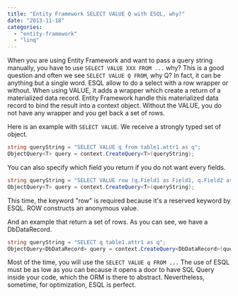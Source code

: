 ```yaml
---
title: "Entity Framework SELECT VALUE Q with ESQL, why?"
date: "2013-11-18"
categories: 
  - "entity-framework"
  - "linq"
---
```


When you are using Entity Framework and want to pass a query string manually, you have to use `SELECT VALUE XXX FROM ...` why? This is a good question and often we see `SELECT VALUE Q FROM`, why Q? In fact, it can be anything but a single word. ESQL allow to do a select with a row wrapper or without. When using VALUE, it adds a wrapper which create a return of a materialized data record. Entity Framework handle this materialized data record to bind the result into a context object. Without the VALUE, you do not have any wrapper and you get back a set of rows.

Here is an example with `SELECT VALUE`. We receive a strongly typed set of object. 

```csharp
string queryString = "SELECT VALUE q from table1.attr1 as q"; 
ObjectQuery<T> query = context.CreateQuery<T>(queryString); 
```

You can also specify which field you return if you do not want every fields. 

```csharp
string queryString = "SELECT VALUE row (q.Field1 as Field1, q.Field2 as Field2) from table1.attr1 as q)"; 
ObjectQuery<T> query = context.CreateQuery<T>(queryString); 
``` 

This time, the keyword "row" is required because it's a reserved keyword by ESQL. ROW constructs an anonymous value.

And an example that return a set of rows. As you can see, we have a DbDataRecord.

```csharp
string queryString = "SELECT q table1.attr1 as q"; 
ObjectQuery<DbDataRecord> query = context.CreateQuery<DbDataRecord>(queryString); 
```

Most of the time, you will use the `SELECT VALUE q FROM ...` The use of ESQL must be as low as you can because it opens a door to have SQL Query inside your code, which the ORM is there to abstract. Nevertheless, sometime, for optimization, ESQL is perfect.
